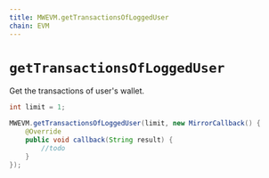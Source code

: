 ```yaml
---
title: MWEVM.getTransactionsOfLoggedUser
chain: EVM
---
```


# `getTransactionsOfLoggedUser`
Get the transactions of user's wallet.

```java
int limit = 1;

MWEVM.getTransactionsOfLoggedUser(limit, new MirrorCallback() {
    @Override
    public void callback(String result) {
        //todo
    }
});
```
